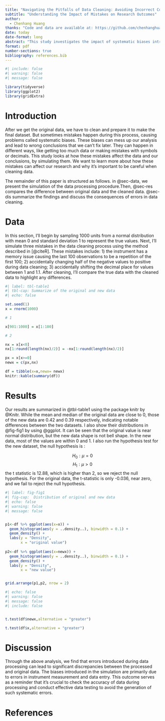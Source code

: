 ```yaml
---
title: "Navigating the Pitfalls of Data Cleaning: Avoiding Incorrect Conclusions"
subtitle: "Understanding the Impact of Mistakes on Research Outcomes"
author: 
  - Chenhang Huang
thanks: "Code and data are available at: https://github.com/chenhanghuang/miniessay7"
date: today
date-format: long
abstract: "This study investigates the impact of systematic biases introduced during the data cleaning process on research outcomes. We simulate common mistakes such as memory issues, data entry errors, and decimal shifts to assess their effects. The results highlight significant differences between the original and cleaned data, emphasizing the importance of thorough data validation procedures. Addressing these biases is crucial for ensuring the reliability and validity of research conclusions."
format: pdf
number-sections: true
bibliography: references.bib
---
```


```r
#| include: false
#| warning: false
#| message: false

library(tidyverse)
library(ggplot2)
library(gridExtra)

```


# Introduction


After we get the original data, we have to clean and prepare it to make the final dataset. But sometimes mistakes happen during this process, causing problems called systematic biases. These biases can mess up our analysis and lead to wrong conclusions that we can't fix later. They can happen in different ways, like getting too much data or making mistakes with symbols or decimals. This study looks at how these mistakes affect the data and our conclusions, by simulating them. We want to learn more about how these mistakes can affect our research and why it's important to be careful when cleaning data.

The remainder of this paper is structured as follows. in @sec-data, we present the simulation of the data processing procedure.Then, @sec-res compares the difference between original data and the cleaned data. @sec-dis summarize the findings and discuss the consequences of errors in data cleaning.



# Data {#sec-data}

In this section, I'll begin by sampling 1000 units from a normal distribution with mean 0 and standard deviation 1 to represent the true values. Next, I'll simulate three mistakes in the data cleaning process using the method described in [@citeR]. These mistakes include: 1) the instrument has a memory issue causing the last 100 observations to be a repetition of the first 100; 2) accidentally changing half of the negative values to positive during data cleaning; 3) accidentally shifting the decimal place for values between 1 and 1.1. After cleaning, I'll compare the true data with the cleaned data to highlight any differences.



```r
#| label: tbl-table1
#| tbl-cap: Summarize of the original and new data
#| echo: false

set.seed(1)
x = rnorm(1000)

# 1

x[901:1000] = x[1:100]

# 2

nx = x[x<0]
nx[1:round(length(nx)/2)] = -nx[1:round(length(nx)/2)]

px = x[x>=0]
newx = c(px,nx)

df = tibble(x=x,newx= newx)
knitr::kable(summary(df))
```
# Results {#sec-res}

Our results are summarized in @tbl-table1 using the package knitr by @Knitr. While the mean and median of the original data are close to 0, those of the new data are 0.42 and 0.39 respectively, indicating notable differences between the two datasets. I also show their distributions in @fig-fig1 by using @ggplot. It can be seen that the original value is near normal distribution, but the new data shape is not bell shape. In the new data, most of the values are within 0 and 1. I also run the hypothesis test for the new dataset, the null hypothesis is :

$$H_0: \mu =0$$
$$H_1:\mu >0$$
the t statistic is 12.88, which is higher than 2, so we reject the null hypothesis. For the original data, the t-statistic is only -0.036, near zero, and we fail to reject the null hypothesis.


```r
#| label: fig-fig1
#| fig-cap:  Distribution of original and new data
#| echo: false
#| warning: false
#| message: false


p1<-df %>% ggplot(aes(x=x)) + 
  geom_histogram(aes(y = ..density..), binwidth = 0.1) +
  geom_density() +
  labs(y = "Density",
       x = "original value")  
  
p2<-df %>% ggplot(aes(x=newx)) + 
  geom_histogram(aes(y = ..density..), binwidth = 0.1) +
  geom_density() +
  labs(y = "Density",
       x = "new value")  


grid.arrange(p1,p2, nrow = 2)

```

```r
#| echo: false
#| warning: false
#| message: false
#| include: false


t.test(df$newx,alternative = "greater")

t.test(df$x,alternative = "greater")
```


# Discussion {#sec-dis}

Through the above analysis, we find that errors introduced during data processing can lead to significant discrepancies between the processed and original data. The biases introduced in the simulation are primarily due to errors in instrument measurement and data entry. This outcome serves as a reminder that it's crucial to check the accuracy of data during processing and conduct effective data testing to avoid the generation of such systematic errors.


\newpage


# References


